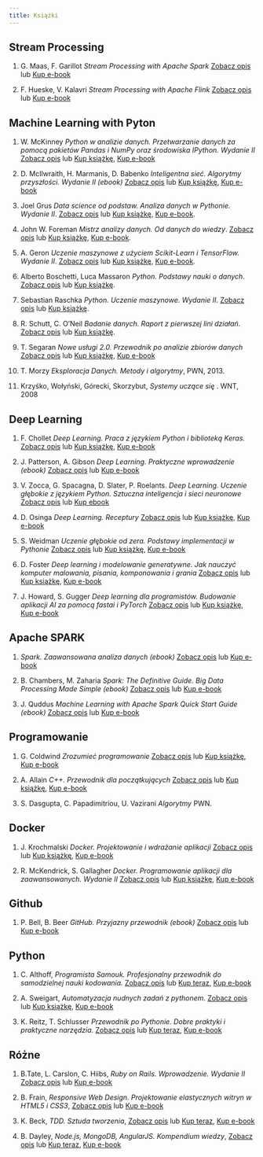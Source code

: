 ```yaml
---
title: Książki
---
```


## Stream Processing

1. G. Maas, F. Garillot _Stream Processing with Apache Spark_ [Zobacz opis](http://helion.pl/view/111546/e_11pp.html) lub [Kup e-book](http://helion.pl/add111546~e_11pp_ebook)

2. F. Hueske, V. Kalavri _Stream Processing with Apache Flink_ [Zobacz opis](http://helion.pl/view/111546/e_13f8.html) lub [Kup e-book](http://helion.pl/add111546~e_13f8_ebook)

## Machine Learning with Pyton

1. W. McKinney _Python w analizie danych. Przetwarzanie danych za pomocą pakietów Pandas i NumPy oraz środowiska IPython. Wydanie II_  [Zobacz opis](http://helion.pl/view/111546/pytand.html) lub [Kup książkę](http://helion.pl/add111546~pytand), [Kup e-book](http://helion.pl/add111546~pytand_ebook)

2. D. McIlwraith, H. Marmanis, D. Babenko _Inteligentna sieć. Algorytmy przyszłości. Wydanie II (ebook)_ [Zobacz opis](http://helion.pl/view/111546/intsi2.html) lub [Kup książkę](http://helion.pl/add111546~intsi2), [Kup e-book](http://helion.pl/add111546~intsi2_ebook)

3. Joel Grus _Data science od podstaw. Analiza danych w Pythonie. Wydanie II_. [Zobacz opis](http://helion.pl/view/111546/dascp2.html) lub [Kup książkę](http://helion.pl/add111546~dascp2), [Kup e-book](http://helion.pl/add111546~dascp2_ebook).

4. John W. Foreman _Mistrz analizy danych. Od danych do wiedzy_. [Zobacz opis](http://helion.pl/view/111546/mianda.html) lub [Kup książkę](http://helion.pl/add111546~mianda), [Kup e-book](http://helion.pl/add111546~mianda_ebook).

5. A. Geron _Uczenie maszynowe z użyciem Scikit-Learn i TensorFlow. Wydanie II_. [Zobacz opis](http://helion.pl/view/111546/uczem2.html) lub [Kup książkę](http://helion.pl/add111546~uczem2), [Kup e-book](http://helion.pl/add111546~uczem2_ebook).

6. Alberto Boschetti, Luca Massaron _Python. Podstawy nauki o danych_. [Zobacz opis](http://helion.pl/view/111546/pypod2.html) lub [Kup książkę](http://helion.pl/add111546~pypod2).

7. Sebastian Raschka _Python. Uczenie maszynowe. Wydanie II_. [Zobacz opis](http://helion.pl/view/111546/pythu2.html) lub [Kup książkę](http://helion.pl/add111546~pythu2).

8. R. Schutt, C. O'Neil _Badanie danych. Raport z pierwszej lini działań_. [Zobacz opis](http://helion.pl/view/111546/badada.html) lub [Kup książkę](http://helion.pl/add111546~badada).

9. T. Segaran _Nowe usługi 2.0. Przewodnik po analizie zbiorów danych_
[Zobacz opis](http://helion.pl/view/111546/noweus.html) lub [Kup książkę](http://helion.pl/add111546~noweus), [Kup e-book](http://helion.pl/add111546~noweus_ebook)

10. T. Morzy _Eksploracja Danych. Metody i algorytmy_, PWN, 2013.

11. Krzyśko, Wołyński, Górecki, Skorzybut, _Systemy uczące się_ . WNT, 2008

## Deep Learning

1. F. Chollet _Deep Learning. Praca z językiem Python i biblioteką Keras._ [Zobacz opis](http://helion.pl/view/111546/delepy.html) lub [Kup książkę](http://helion.pl/add111546~delepy), [Kup e-book](http://helion.pl/add111546~delepy_ebook)

2. J. Patterson, A. Gibson _Deep Learning. Praktyczne wprowadzenie (ebook)_ [Zobacz opis](http://helion.pl/view/111546/deeple.html) lub [Kup e-book](http://helion.pl/add111546~deeple_ebook)

3. V. Zocca, G. Spacagna, D. Slater, P. Roelants. _Deep Learning. Uczenie głębokie z językiem Python. Sztuczna inteligencja i sieci neuronowe_ [Zobacz opis](http://helion.pl/view/111546/deelea.html) lub [Kup ebook](http://helion.pl/add111546~deelea_ebook)

4. D. Osinga _Deep Learning. Receptury_ [Zobacz opis](http://helion.pl/view/111546/delere.html) lub [Kup książkę](http://helion.pl/add111546~delere), [Kup e-book](http://helion.pl/add111546~delere_ebook)

5. S. Weidman _Uczenie głębokie od zera. Podstawy implementacji w Pythonie_ [Zobacz opis](http://helion.pl/view/111546/uczgle.html) lub [Kup książkę](http://helion.pl/add111546~uczgle), [Kup e-book](http://helion.pl/add111546~uczgle_ebook)

6. D. Foster _Deep learning i modelowanie generatywne. Jak nauczyć komputer malowania, pisania, komponowania i grania_ [Zobacz opis](http://helion.pl/view/111546/deelmg.html) lub [Kup książkę](http://helion.pl/add111546~deelmg), [Kup e-book](http://helion.pl/add111546~deelmg_ebook)

7. J. Howard, S. Gugger _Deep learning dla programistów. Budowanie aplikacji AI za pomocą fastai i PyTorch_ [Zobacz opis](http://helion.pl/view/111546/delepr.html) lub [Kup książkę](http://helion.pl/add111546~delepr), [Kup e-book](http://helion.pl/add111546~delepr_ebook)


## Apache SPARK

1. _Spark. Zaawansowana analiza danych (ebook)_ [Zobacz opis](http://helion.pl/view/111546/sparkz.html) lub [Kup e-book](http://helion.pl/add111546~sparkz_ebook)

2. B. Chambers, M. Zaharia _Spark: The Definitive Guide. Big Data Processing Made Simple (ebook)_ [Zobacz opis](http://helion.pl/view/111546/e_0qdv.html) lub [Kup e-book](http://helion.pl/add111546~e_0qdv_ebook)

3. J. Quddus _Machine Learning with Apache Spark Quick Start Guide (ebook)_ [Zobacz opis](http://helion.pl/view/111546/e_15el.html) lub [Kup e-book](http://helion.pl/add111546~e_15el._ebook)


## Programowanie

1. G. Coldwind _Zrozumieć programowanie_ [Zobacz opis](http://helion.pl/view/111546/e_1ott.html) lub [Kup książkę](http://helion.pl/add111546~e_1ott), [Kup e-book](http://helion.pl/add111546~e_1ott_ebook)

2. A. Allain _C++. Przewodnik dla początkujących_ [Zobacz opis](http://helion.pl/view/111546/cppppo.html) lub [Kup książkę](http://helion.pl/add111546~cppppo), [Kup e-book](http://helion.pl/add111546~cppppo_ebook)

3. S. Dasgupta, C. Papadimitriou, U. Vazirani _Algorytmy_ PWN.

## Docker

1. J. Krochmalski _Docker. Projektowanie i wdrażanie aplikacji_ [Zobacz opis](http://helion.pl/view/111546/docpro.html) lub [Kup książkę](http://helion.pl/add111546~docpro), [Kup e-book](http://helion.pl/add111546~docpro_ebook)

2. R. McKendrick, S. Gallagher _Docker. Programowanie aplikacji dla zaawansowanych. Wydanie II_ [Zobacz opis](http://helion.pl/view/111546/dockaz.html) lub [Kup książkę](http://helion.pl/add111546~dockaz), [Kup e-book](http://helion.pl/add111546~dockaz_ebook)

## Github

1. P. Bell, B. Beer _GitHub. Przyjazny przewodnik (ebook)_ [Zobacz opis](http://helion.pl/view/111546/github.html) lub [Kup e-book](http://helion.pl/add111546~github_ebook)


## Python

1. C. Althoff, _Programista Samouk. Profesjonalny przewodnik do samodzielnej nauki kodowania._ [Zobacz opis](http://helion.pl/view/111546/proprs) lub [Kup teraz](http://helion.pl/add111546~proprs), [Kup e-book](http://helion.pl/add111546~proprs_ebook)

2. A. Sweigart, _Automatyzacja nudnych zadań z pythonem_. [Zobacz opis](http://helion.pl/view/111546/autopy) lub [Kup książkę](http://helion.pl/add111546~autopy), [Kup e-book](http://helion.pl/add111546~autopy_ebook)

3. K. Reitz, T. Schlusser _Przewodnik po Pythonie. Dobre praktyki i praktyczne narzędzia_. [Zobacz opis](http://helion.pl/view/111546/przepy) lub [Kup teraz](http://helion.pl/add111546~przepy), [Kup e-book](http://helion.pl/add111546~przepy_ebook)

## Różne

1. B.Tate, L. Carslon, C. Hiibs, _Ruby on Rails. Wprowadzenie. Wydanie II_ [Zobacz opis](http://helion.pl/view/111546/rubyw2) lub [Kup e-book](http://helion.pl/add111546~rubyw2_ebook)

2. B. Frain, _Responsive Web Design. Projektowanie elastycznych witryn w HTML5 i CSS3_, [Zobacz opis](http://helion.pl/view/111546/resweb) lub [Kup e-book](http://helion.pl/add111546~resweb_ebook)

3. K. Beck, _TDD. Sztuda tworzenia_, [Zobacz opis](http://helion.pl/view/111546/tddszv) lub [Kup teraz](http://helion.pl/add111546~tddszv), [Kup e-book](http://helion.pl/add111546~tddszv_ebook)

4. B. Dayley, _Node.js, MongoDB, AngularJS. Kompendium wiedzy_, [Zobacz opis](http://helion.pl/view/111546/tddszv) lub [Kup teraz](http://helion.pl/add111546~tddszv), [Kup e-book](http://helion.pl/add111546~tddszv_ebook)
